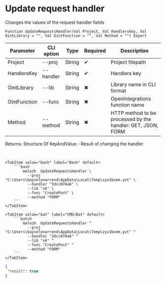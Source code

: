 ﻿---
sidebar_position: 5
description: Update request handler and other functions to work with Melezh in the Open Integration Package, a free open-source integration library for 1C:Enterprise 8, OneScript and CLI
keywords: [1C, 1С, 1С:Enterprise, 1С:Enterprise 8.3, API, Integration, Services, Exchange, OneScript, CLI]
---


# Update request handler
 Changes the values of the request handler fields



`Function UpdateRequestsHandler(Val Project, Val HandlersKey, Val OintLibrary = "", Val OintFunction = "", Val Method = "") Export`

  | Parameter | CLI option | Type | Required | Description |
  |-|-|-|-|-|
  | Project | --proj | String | &#x2714; | Project filepath |
  | HandlersKey | --handler | String | &#x2714; | Handlers key |
  | OintLibrary | --lib | String | &#x2716; | Library name in CLI format |
  | OintFunction | --func | String | &#x2716; | OpenIntegrations function name |
  | Method | --method | String | &#x2716; | HTTP method to be processed by the handler: GET, JSON, FORM |

  
  Returns:  Structure Of KeyAndValue - Result of changing the handler

<br/>



 

 <Tabs>
  
    <TabItem value="bash" label="Bash" default>
        ```bash
            melezh  UpdateRequestsHandler \
              --proj "C:\Users\bayselonarrend\AppData\Local\Temp\zyu1bxem.yut" \
              --handler "3dcc074a6" \
              --lib "vk" \
              --func "CreatePost" \
              --method "FORM"
        ```
    </TabItem>
  
    <TabItem value="bat" label="CMD/Bat" default>
        ```batch
            melezh  UpdateRequestsHandler ^
              --proj "C:\Users\bayselonarrend\AppData\Local\Temp\zyu1bxem.yut" ^
              --handler "3dcc074a6" ^
              --lib "vk" ^
              --func "CreatePost" ^
              --method "FORM"
        ```
    </TabItem>
</Tabs>

```json title="Result"
{
 "result": true
}
```
